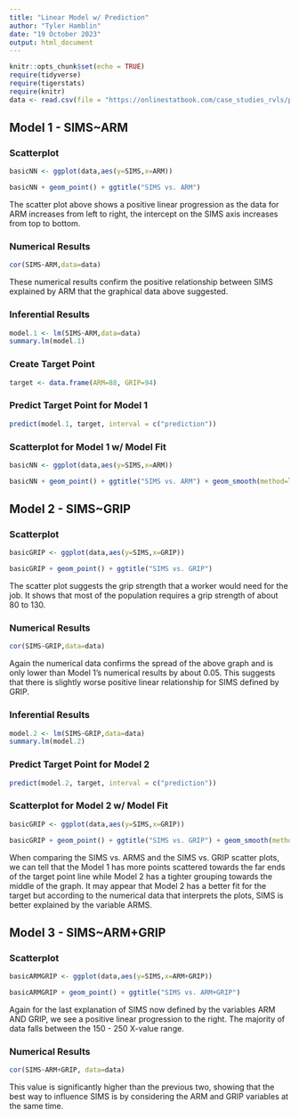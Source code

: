 ```yaml
---
title: "Linear Model w/ Prediction"
author: "Tyler Hamblin"
date: "19 October 2023"
output: html_document
---
```


```r
knitr::opts_chunk$set(echo = TRUE)
require(tidyverse)
require(tigerstats)
require(knitr)
data <- read.csv(file = "https://onlinestatbook.com/case_studies_rvls/physical_strength/data.txt",sep="",header=TRUE)
```

## Model 1 - SIMS~ARM
### Scatterplot

```r
basicNN <- ggplot(data,aes(y=SIMS,x=ARM))
```

```r
basicNN + geom_point() + ggtitle("SIMS vs. ARM")
```

The scatter plot above shows a positive linear progression as the data for ARM increases from left to right, the intercept on the SIMS axis increases from top to bottom. 


### Numerical Results

```r
cor(SIMS~ARM,data=data)
```

These numerical results confirm the positive relationship between SIMS explained by ARM that the graphical data above suggested. 


### Inferential Results 

```r
model.1 <- lm(SIMS~ARM,data=data)
summary.lm(model.1)
```




### Create Target Point

```r
target <- data.frame(ARM=88, GRIP=94)
```




### Predict Target Point for Model 1 

```r
predict(model.1, target, interval = c("prediction"))
```



### Scatterplot for Model 1 w/ Model Fit 


```r
basicNN <- ggplot(data,aes(y=SIMS,x=ARM))
```

```r
basicNN + geom_point() + ggtitle("SIMS vs. ARM") + geom_smooth(method=lm)
```



## Model 2 - SIMS~GRIP
### Scatterplot


```r
basicGRIP <- ggplot(data,aes(y=SIMS,x=GRIP))
```

```r
basicGRIP + geom_point() + ggtitle("SIMS vs. GRIP")
```

The scatter plot suggests the grip strength that a worker would need for the job. It shows that most of the population requires a grip strength of about 80 to 130. 



### Numerical Results

```r
cor(SIMS~GRIP,data=data)
```

Again the numerical data confirms the spread of the above graph and is only lower than Model 1's numerical results by about 0.05. This suggests that there is slightly worse positive linear relationship for SIMS defined by GRIP. 


### Inferential Results 

```r
model.2 <- lm(SIMS~GRIP,data=data)
summary.lm(model.2)
```




### Predict Target Point for Model 2 

```r
predict(model.2, target, interval = c("prediction"))
```



### Scatterplot for Model 2 w/ Model Fit 


```r
basicGRIP <- ggplot(data,aes(y=SIMS,x=GRIP))
```

```r
basicGRIP + geom_point() + ggtitle("SIMS vs. GRIP") + geom_smooth(method=lm)
```

When comparing the SIMS vs. ARMS and the SIMS vs. GRIP scatter plots, we can tell that the Model 1 has more points scattered towards the far ends of the target point line while Model 2 has a tighter grouping towards the middle of the graph. It may appear that Model 2 has a better fit for the target but according to the numerical data that interprets the plots, SIMS is better explained by the variable ARMS. 


## Model 3 - SIMS~ARM+GRIP
### Scatterplot

```r
basicARMGRIP <- ggplot(data,aes(y=SIMS,x=ARM+GRIP))
```

```r
basicARMGRIP + geom_point() + ggtitle("SIMS vs. ARM+GRIP")
```

Again for the last explanation of SIMS now defined by the variables ARM AND GRIP, we see a positive linear progression to the right. The majority of data falls between the 150 - 250 X-value range. 


### Numerical Results 
```r
cor(SIMS~ARM+GRIP, data=data)
```

This value is significantly higher than the previous two, showing that the best way to influence SIMS is by considering the ARM and GRIP variables at the same time. 

















